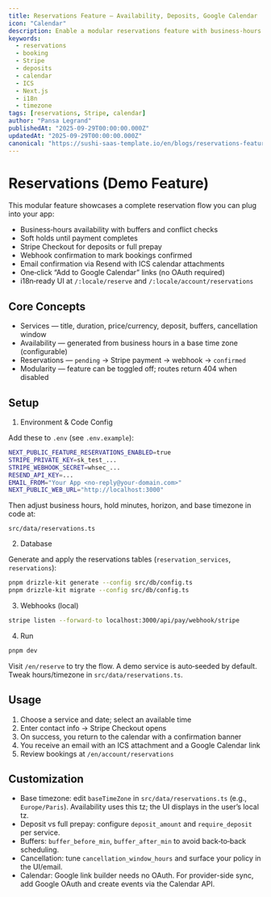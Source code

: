 ```yaml
---
title: Reservations Feature — Availability, Deposits, Google Calendar
icon: "Calendar"
description: Enable a modular reservations feature with business-hours availability, Stripe Checkout deposits, webhook confirmation, ICS attachments, and Google Calendar links.
keywords:
  - reservations
  - booking
  - Stripe
  - deposits
  - calendar
  - ICS
  - Next.js
  - i18n
  - timezone
tags: [reservations, Stripe, calendar]
author: "Pansa Legrand"
publishedAt: "2025-09-29T00:00:00.000Z"
updatedAt: "2025-09-29T00:00:00.000Z"
canonical: "https://sushi-saas-template.io/en/blogs/reservations-feature"
---
```


# Reservations (Demo Feature)

This modular feature showcases a complete reservation flow you can plug into your app:

- Business‑hours availability with buffers and conflict checks
- Soft holds until payment completes
- Stripe Checkout for deposits or full prepay
- Webhook confirmation to mark bookings confirmed
- Email confirmation via Resend with ICS calendar attachments
- One‑click “Add to Google Calendar” links (no OAuth required)
- i18n‑ready UI at `/:locale/reserve` and `/:locale/account/reservations`

## Core Concepts

- Services — title, duration, price/currency, deposit, buffers, cancellation window
- Availability — generated from business hours in a base time zone (configurable)
- Reservations — `pending` → Stripe payment → webhook → `confirmed`
- Modularity — feature can be toggled off; routes return 404 when disabled

## Setup

1) Environment & Code Config

Add these to `.env` (see `.env.example`):

```bash
NEXT_PUBLIC_FEATURE_RESERVATIONS_ENABLED=true
STRIPE_PRIVATE_KEY=sk_test_...
STRIPE_WEBHOOK_SECRET=whsec_...
RESEND_API_KEY=...
EMAIL_FROM="Your App <no-reply@your-domain.com>"
NEXT_PUBLIC_WEB_URL="http://localhost:3000"
```

Then adjust business hours, hold minutes, horizon, and base timezone in code at:

`src/data/reservations.ts`

2) Database

Generate and apply the reservations tables (`reservation_services`, `reservations`):

```bash
pnpm drizzle-kit generate --config src/db/config.ts
pnpm drizzle-kit migrate --config src/db/config.ts
```

3) Webhooks (local)

```bash
stripe listen --forward-to localhost:3000/api/pay/webhook/stripe
```

4) Run

```bash
pnpm dev
```

Visit `/en/reserve` to try the flow. A demo service is auto‑seeded by default. Tweak hours/timezone in `src/data/reservations.ts`.

## Usage

1. Choose a service and date; select an available time
2. Enter contact info → Stripe Checkout opens
3. On success, you return to the calendar with a confirmation banner
4. You receive an email with an ICS attachment and a Google Calendar link
5. Review bookings at `/en/account/reservations`

## Customization

- Base timezone: edit `baseTimeZone` in `src/data/reservations.ts` (e.g., `Europe/Paris`). Availability uses this tz; the UI displays in the user’s local tz.
- Deposit vs full prepay: configure `deposit_amount` and `require_deposit` per service.
- Buffers: `buffer_before_min`, `buffer_after_min` to avoid back‑to‑back scheduling.
- Cancellation: tune `cancellation_window_hours` and surface your policy in the UI/email.
- Calendar: Google link builder needs no OAuth. For provider-side sync, add Google OAuth and create events via the Calendar API.
